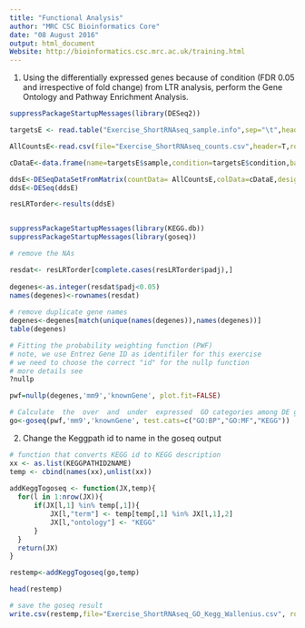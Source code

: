 ```yaml
---
title: "Functional Analysis"
author: "MRC CSC Bioinformatics Core"
date: "08 August 2016"
output: html_document
Website: http://bioinformatics.csc.mrc.ac.uk/training.html
---
```




1.  Using the differentially expressed genes because of condition (FDR 0.05 and irrespective of fold change) from LTR analysis, perform the Gene Ontology and Pathway Enrichment Analysis.

```r

suppressPackageStartupMessages(library(DESeq2))

targetsE <- read.table("Exercise_ShortRNAseq_sample.info",sep="\t",header=TRUE)

AllCountsE<-read.csv(file="Exercise_ShortRNAseq_counts.csv",header=T,row.names=1)

cDataE<-data.frame(name=targetsE$sample,condition=targetsE$condition,batch=targetsE$batch)

ddsE<-DESeqDataSetFromMatrix(countData= AllCountsE,colData=cDataE,design=~batch+condition)
ddsE<-DESeq(ddsE)

resLRTorder<-results(ddsE)



```

```r

suppressPackageStartupMessages(library(KEGG.db))
suppressPackageStartupMessages(library(goseq))

# remove the NAs

resdat<- resLRTorder[complete.cases(resLRTorder$padj),]
 
degenes<-as.integer(resdat$padj<0.05)
names(degenes)<-rownames(resdat)
    
# remove duplicate gene names
degenes<-degenes[match(unique(names(degenes)),names(degenes))]
table(degenes)

# Fitting the probability weighting function (PWF)
# note, we use Entrez Gene ID as identifiler for this exercise
# we need to choose the correct "id" for the nullp function
# more details see
?nullp

pwf=nullp(degenes,'mm9','knownGene', plot.fit=FALSE)

# Calculate  the  over  and  under  expressed  GO categories among DE genes
go<-goseq(pwf,'mm9','knownGene', test.cats=c("GO:BP","GO:MF","KEGG"))

```

2. Change the Keggpath id to name in the goseq output

```r

# function that converts KEGG id to KEGG description
xx <- as.list(KEGGPATHID2NAME)
temp <- cbind(names(xx),unlist(xx))
    
addKeggTogoseq <- function(JX,temp){
  for(l in 1:nrow(JX)){
      if(JX[l,1] %in% temp[,1]){
          JX[l,"term"] <- temp[temp[,1] %in% JX[l,1],2]
          JX[l,"ontology"] <- "KEGG"
      }
  }
  return(JX)
}

restemp<-addKeggTogoseq(go,temp)   

head(restemp)

# save the goseq result
write.csv(restemp,file="Exercise_ShortRNAseq_GO_Kegg_Wallenius.csv", row.names=F)
```



